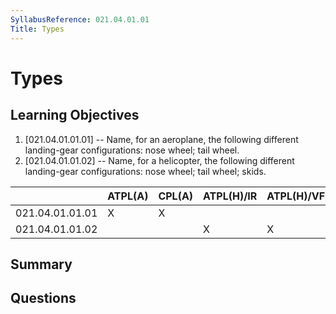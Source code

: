 ```yaml
---
SyllabusReference: 021.04.01.01
Title: Types
---
```


# Types

## Learning Objectives

1. [021.04.01.01.01] -- Name, for an aeroplane, the following different
   landing-gear configurations: nose wheel; tail wheel.
2. [021.04.01.01.02] -- Name, for a helicopter, the following different
   landing-gear configurations: nose wheel; tail wheel; skids.

|                 | ATPL(A) | CPL(A) | ATPL(H)/IR | ATPL(H)/VFR | CPL(H) | IR  | CBIR(A) |
| --------------- | ------- | ------ | ---------- | ----------- | ------ | --- | ------- |
| 021.04.01.01.01 | X       | X      |            |             |        |     |         |
| 021.04.01.01.02 |         |        | X          | X           | X      |     |         |

## Summary

## Questions
